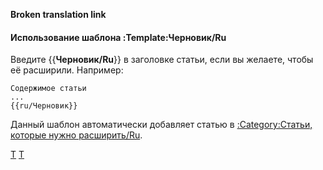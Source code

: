 <noinclude>'''Broken translation link'''{{en/-}}</noinclude>{{en/Ambox| type  = notice
| image = StubIcon.png
| text  = <strong>Черновик</strong><br>Данная статья черновая. Пожалуйста, если вы можете, [{{fullurl:{{NAMESPACE}}:{{PAGENAME}}|action=edit}} расширьте её].
}}<includeonly>{{{1|[[Category:ru/Статьи, которые нужно расширить]]}}}</includeonly><noinclude>

====Использование шаблона :Template:Черновик/Ru====
Введите <nowiki>{{</nowiki>'''Черновик/Ru'''<nowiki>}}</nowiki> в заголовке статьи, если вы желаете, чтобы её расширили.
Например:
<pre>
Содержимое статьи
...
{{ru/Черновик}}
</pre>

Данный шаблон автоматически добавляет статью в [[Category/ru/Статьи, которые нужно расширить|:Category:Статьи, которые нужно расширить/Ru]].

[[Category:ru/Шаблоны|T]][[Category:ru/Окна сообщений|T]]</noinclude>